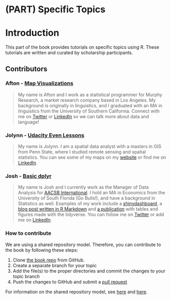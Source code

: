 # (PART) Specific Topics {-}

# Introduction

This part of the book provides tutorials on specific topics using R. These tutorials are written and curated by scholarship participants. 

## Contributors

### Afton - [Map Visualizations](#topics-map-viz)

>My name is Afton and I work as a statistical programmer for Murphy Research, a market research company  based in Los Angeles. My background is originally in linguistics, and I graduated with an MA in linguistics from the University of Southern California. Connect with me on [Twitter](https://twitter.com/aftonsteps) or [LinkedIn](https://www.linkedin.com/in/aftoncoombs) so we can talk more about data and language!

### Jolynn - [Udacity Even Lessons](#topics-lessons)

>My name is Jolynn. I am a spatial data analyst with a masters in GIS from Penn State, where I studied remote sensing and spatial statistics. You can see some of my maps on my [website]( https://jolynns1.wixsite.com/mgis) or find me on [LinkedIn]( https://www.linkedin.com/in/jolynnschmidt/).

### Josh - [Basic dplyr](#topics-sql-dplyr)

>My name is Josh and I currently work as the Manager of Data Analysis for [AACSB International](https://www.aacsb.edu/). I hold an MA in Economics from the University of South Florida (Go Bulls!), and have a background in Statistics as well. Examples of my work include a [shinydashboard](https://aacsb.shinyapps.io/DataDashboard/), a [blog post written in R Markdown](http://aacsbblogs.typepad.com/dataandresearch/2018/05/aacsb-and-aaup-faculty-salary-comparative-analysis-.html) and [a publication](https://www.aacsb.edu/-/media/aacsb/publications/data-trends-booklet/aacsb%20data%20guide%202018-a4-final.ashx?la=en) with tables and figures made with the tidyverse. You can follow me on [Twitter](https://twitter.com/jdbarillas) or add me on [LinkedIn](https://www.linkedin.com/in/jdbarillas/).

### How to contribute

We are using a shared repository model. Therefore, you can contribute to the book by following these steps:

1. Clone [the book repo](https://github.com/jdbarillas/r4bdsp) from GitHub.
2. Create a separate branch for your topic
3. Add the file(s) to the proper directories and commit the changes to your topic branch 
4. Push the changes to GitHub and submit a [pull request](https://help.github.com/articles/about-pull-requests/)

For information on the shared repository model, see [here](https://gist.github.com/seshness/3943237) and [here](https://github.com/NuCivic/nucivic-process/wiki/Github-Shared-Repository-Model).